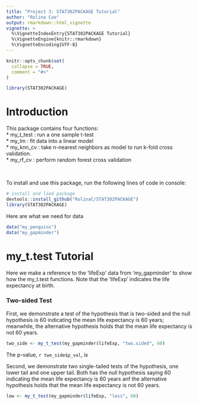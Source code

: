 ```yaml
---
title: "Project 3: STAT302PACKAGE Tutorial"
author: "Rolina Cao"
output: rmarkdown::html_vignette
vignette: >
  %\VignetteIndexEntry{STAT302PACKAGE Tutorial}
  %\VignetteEngine{knitr::rmarkdown}
  %\VignetteEncoding{UTF-8}
---
```


```r
knitr::opts_chunk$set(
  collapse = TRUE,
  comment = "#>"
)
```

```r
library(STAT302PACKAGE)
```

# Introduction

This package contains four functions:\
* my_t_test : run a one sample t-test\
* my_lm : fit data into a linear model\
* my_knn_cv : take n-nearest neighbors as model to run k-fold cross validation.\
* my_rf_cv : perform random forest cross validation\

<br>

To install and use this package, run the following lines of code in console:

```r
# install and load package
devtools::install_github("RolinaC/STAT302PACKAGE")
library(STAT302PACKAGE)
```

Here are what we need for data
```r
data("my_penguins")
data("my_gapminder")
```

# my_t.test Tutorial

Here we make a reference to the 'lifeExp' data from 'my_gapminder' to show how the my_t.test functions. Note that the 'lifeExp' indicates the life expectancy at birth.

### Two-sided Test

First, we demonstrate a test of the hypothesis that is two-sided and the null
hypothesis is 60 indicating the mean life expectancy is 60 years; meanwhile, the alternative hypothesis holds that the mean life expectancy is not 60 years.

```r
two_side <- my_t_test(my_gapminder$lifeExp, "two.sided", 60)
```
The p-value, `r two_side$p_val`, is 


Second, we demonstrate two single-tailed tests of the hypothesis, one lower tail and one upper tail. Both has the null hypothesis saying 60 indicating the mean life expectancy is 60 years anf the alternative hypothesis holds that the mean life expectancy is not 60 years.

```r
low <- my_t_test(my_gapminder$lifeExp, "less", 60)
```
